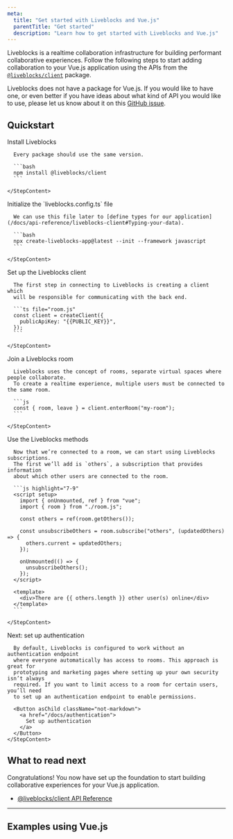 ```yaml
---
meta:
  title: "Get started with Liveblocks and Vue.js"
  parentTitle: "Get started"
  description: "Learn how to get started with Liveblocks and Vue.js"
---
```


Liveblocks is a realtime collaboration infrastructure for building performant
collaborative experiences. Follow the following steps to start adding
collaboration to your Vue.js application using the APIs from the
[`@liveblocks/client`](/docs/api-reference/liveblocks-client) package.

<Banner title="Official package">

Liveblocks does not have a package for Vue.js. If you would like to have one, or
even better if you have ideas about what kind of API you would like to use,
please let us know about it on this
[GitHub issue](https://github.com/liveblocks/liveblocks/issues/1).

</Banner>

## Quickstart

<Steps>
  <Step>
    <StepTitle>Install Liveblocks</StepTitle>
    <StepContent>

      Every package should use the same version.

      ```bash
      npm install @liveblocks/client
      ```

    </StepContent>

  </Step>
  <Step>
    <StepTitle>Initialize the `liveblocks.config.ts` file</StepTitle>
    <StepContent>

      We can use this file later to [define types for our application](/docs/api-reference/liveblocks-client#Typing-your-data).

      ```bash
      npx create-liveblocks-app@latest --init --framework javascript
      ```

    </StepContent>

  </Step>
  <Step>
    <StepTitle>Set up the Liveblocks client</StepTitle>
    <StepContent>

      The first step in connecting to Liveblocks is creating a client which
      will be responsible for communicating with the back end.

      ```ts file="room.js"
      const client = createClient({
        publicApiKey: "{{PUBLIC_KEY}}",
      });
      ```

    </StepContent>

  </Step>

  <Step>
    <StepTitle>Join a Liveblocks room</StepTitle>
    <StepContent>

      Liveblocks uses the concept of rooms, separate virtual spaces where people collaborate.
      To create a realtime experience, multiple users must be connected to the same room.

      ```js
      const { room, leave } = client.enterRoom("my-room");
      ```

    </StepContent>

  </Step>

  <Step>
    <StepTitle>Use the Liveblocks methods</StepTitle>
    <StepContent>

      Now that we’re connected to a room, we can start using Liveblocks subscriptions.
      The first we’ll add is `others`, a subscription that provides information
      about which other users are connected to the room.

      ```js highlight="7-9"
      <script setup>
        import { onUnmounted, ref } from "vue";
        import { room } from "./room.js";

        const others = ref(room.getOthers());

        const unsubscribeOthers = room.subscribe("others", (updatedOthers) => {
          others.current = updatedOthers;
        });

        onUnmounted(() => {
          unsubscribeOthers();
        });
      </script>

      <template>
        <div>There are {{ others.length }} other user(s) online</div>
      </template>
      ```

    </StepContent>

  </Step>

  <Step lastStep>
    <StepTitle>Next: set up authentication</StepTitle>
    <StepContent>

      By default, Liveblocks is configured to work without an authentication endpoint
      where everyone automatically has access to rooms. This approach is great for
      prototyping and marketing pages where setting up your own security isn’t always
      required. If you want to limit access to a room for certain users, you’ll need
      to set up an authentication endpoint to enable permissions.

      <Button asChild className="not-markdown">
        <a href="/docs/authentication">
          Set up authentication
        </a>
      </Button>
    </StepContent>

  </Step>
</Steps>

## What to read next

Congratulations! You now have set up the foundation to start building
collaborative experiences for your Vue.js application.

- [@liveblocks/client API Reference](/docs/api-reference/liveblocks-client)

---

## Examples using Vue.js

<ListGrid columns={2}>
  <ExampleCard
    example={{
      title: "Live Avatar Stack",
      slug: "live-avatar-stack/vuejs-live-avatars",
      image: "/images/examples/thumbnails/live-avatar-stack.jpg",
    }}
    technologies={["nextjs", "nuxtjs", "vuejs", "sveltekit", "solidjs"]}
    openInNewWindow
  />
  <ExampleCard
    example={{
      title: "Live Cursors",
      slug: "live-cursors/vuejs-live-cursors",
      image: "/images/examples/thumbnails/live-cursors.jpg",
    }}
    technologies={["nextjs", "nuxtjs", "vuejs", "sveltekit", "solidjs"]}
    openInNewWindow
  />
</ListGrid>
